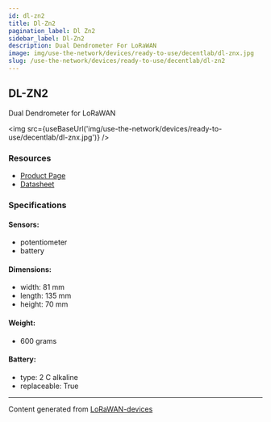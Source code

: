 ```yaml
---
id: dl-zn2
title: Dl-Zn2
pagination_label: Dl Zn2
sidebar_label: Dl-Zn2
description: Dual Dendrometer For LoRaWAN
image: img/use-the-network/devices/ready-to-use/decentlab/dl-znx.jpg
slug: /use-the-network/devices/ready-to-use/decentlab/dl-zn2
---
```



## DL-ZN2

Dual Dendrometer for LoRaWAN

<img src={useBaseUrl('img/use-the-network/devices/ready-to-use/decentlab/dl-znx.jpg')} />

### Resources

- [Product Page](https://www.decentlab.com/products/dendrometer-for-lorawan)
- [Datasheet](https://cdn.decentlab.com/download/datasheets/Decentlab-DL-ZN-datasheet.pdf)

### Specifications

#### Sensors:

- potentiometer
- battery

#### Dimensions:

- width: 81 mm
- length: 135 mm
- height: 70 mm

#### Weight:

- 600 grams

#### Battery:

- type: 2 C alkaline
- replaceable: True

---

Content generated from [LoRaWAN-devices](https://github.com/TheThingsNetwork/lorawan-devices)
